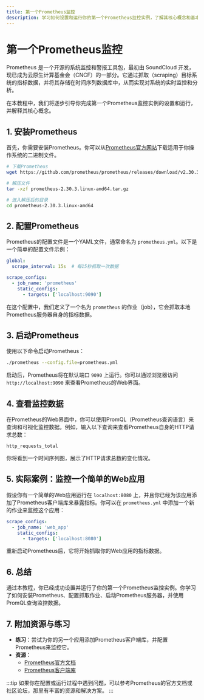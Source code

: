 ```yaml
---
title: 第一个Prometheus监控
description: 学习如何设置和运行你的第一个Prometheus监控实例，了解其核心概念和基本操作。
---
```


# 第一个Prometheus监控

Prometheus 是一个开源的系统监控和警报工具包，最初由 SoundCloud 开发，现已成为云原生计算基金会（CNCF）的一部分。它通过抓取（scraping）目标系统的指标数据，并将其存储在时间序列数据库中，从而实现对系统的实时监控和分析。

在本教程中，我们将逐步引导你完成第一个Prometheus监控实例的设置和运行，并解释其核心概念。

## 1. 安装Prometheus

首先，你需要安装Prometheus。你可以从[Prometheus官方网站](https://prometheus.io/download/)下载适用于你操作系统的二进制文件。

```bash
# 下载Prometheus
wget https://github.com/prometheus/prometheus/releases/download/v2.30.3/prometheus-2.30.3.linux-amd64.tar.gz

# 解压文件
tar -xzf prometheus-2.30.3.linux-amd64.tar.gz

# 进入解压后的目录
cd prometheus-2.30.3.linux-amd64
```

## 2. 配置Prometheus

Prometheus的配置文件是一个YAML文件，通常命名为 `prometheus.yml`。以下是一个简单的配置文件示例：

```yaml
global:
  scrape_interval: 15s  # 每15秒抓取一次数据

scrape_configs:
  - job_name: 'prometheus'
    static_configs:
      - targets: ['localhost:9090']
```

在这个配置中，我们定义了一个名为 `prometheus` 的作业（job），它会抓取本地Prometheus服务器自身的指标数据。

## 3. 启动Prometheus

使用以下命令启动Prometheus：

```bash
./prometheus --config.file=prometheus.yml
```

启动后，Prometheus将在默认端口 `9090` 上运行。你可以通过浏览器访问 `http://localhost:9090` 来查看Prometheus的Web界面。

## 4. 查看监控数据

在Prometheus的Web界面中，你可以使用PromQL（Prometheus查询语言）来查询和可视化监控数据。例如，输入以下查询来查看Prometheus自身的HTTP请求总数：

```promql
http_requests_total
```

你将看到一个时间序列图，展示了HTTP请求总数的变化情况。

## 5. 实际案例：监控一个简单的Web应用

假设你有一个简单的Web应用运行在 `localhost:8080` 上，并且你已经为该应用添加了Prometheus客户端库来暴露指标。你可以在 `prometheus.yml` 中添加一个新的作业来监控这个应用：

```yaml
scrape_configs:
  - job_name: 'web_app'
    static_configs:
      - targets: ['localhost:8080']
```

重新启动Prometheus后，它将开始抓取你的Web应用的指标数据。

## 6. 总结

通过本教程，你已经成功设置并运行了你的第一个Prometheus监控实例。你学习了如何安装Prometheus、配置抓取作业、启动Prometheus服务器，并使用PromQL查询监控数据。

## 7. 附加资源与练习

- **练习**：尝试为你的另一个应用添加Prometheus客户端库，并配置Prometheus来监控它。
- **资源**：
  - [Prometheus官方文档](https://prometheus.io/docs/introduction/overview/)
  - [Prometheus客户端库](https://prometheus.io/docs/instrumenting/clientlibs/)

:::tip
如果你在配置或运行过程中遇到问题，可以参考Prometheus的官方文档或社区论坛，那里有丰富的资源和解决方案。
:::